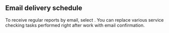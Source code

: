## Email delivery schedule

To receive regular reports by email, select <Cmdname sid="set_up_emailing" className="uitext" />. You can replace various service checking tasks performed right after work with email confirmation.

<ImgLang img='report_mail.png' desc='report mail' />
